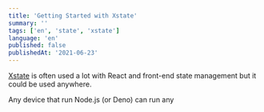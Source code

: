 ```yaml
---
title: 'Getting Started with Xstate'
summary: ''
tags: ['en', 'state', 'xstate']
language: 'en'
published: false
publishedAt: '2021-06-23'
---
```


[Xstate]() is often used a lot with React and front-end state management but it could be used anywhere.

Any device that run Node.js (or Deno) can run any